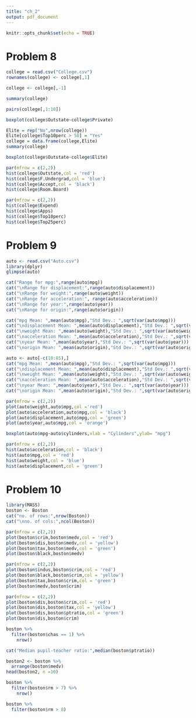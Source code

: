 ```yaml
---
title: "ch_2"
output: pdf_document
---
```


```r
knitr::opts_chunk$set(echo = TRUE)
```
# Problem 8 #
```r
college = read.csv("College.csv")
rownames(college) <- college[,1]
```

```r
college <- college[,-1]
```

```r
summary(college)
```
```r
pairs(college[,1:10])
```

```r
boxplot(college$Outstate~college$Private)
```

```r
Elite = rep("No",nrow(college))
Elite[college$Top10perc > 50] = "Yes"
college = data.frame(college,Elite)
summary(college)
```

```r
boxplot(college$Outstate~college$Elite)
```

```r
par(mfrow = c(2,2))
hist(college$Outstate,col = 'red')
hist(college$F.Undergrad,col = 'blue')
hist(college$Accept,col = 'black')
hist(college$Room.Board)
```

```r
par(mfrow = c(2,2))
hist(college$Expend)
hist(college$Apps)
hist(college$Top10perc)
hist(college$Top25perc)
```


# Problem 9 #
```r
auto <- read.csv("Auto.csv")
library(dplyr)
glimpse(auto)
```

```r
cat("Range for mpg:",range(auto$mpg))
cat("\nRange for displacement:",range(auto$displacement))
cat("\nRange for weight:",range(auto$weight))
cat("\nRange for acceleration:", range(auto$acceleration))
cat("\nRange for year:",range(auto$year))
cat("\nRange for origin:",range(auto$origin))
```

```r
cat("mpg Mean: ",mean(auto$mpg),"Std Dev.: ",sqrt(var(auto$mpg)))
cat("\ndisplacement Mean: ",mean(auto$displacement),"Std Dev.: ",sqrt(var(auto$displacement)))
cat("\nweight Mean: ",mean(auto$weight),"Std Dev.: ",sqrt(var(auto$weight)))
cat("\nacceleration Mean: ",mean(auto$acceleration),"Std Dev.: ",sqrt(var(auto$acceleration)))
cat("\nyear Mean: ",mean(auto$year),"Std Dev.: ",sqrt(var(auto$year)))
cat("\norigin Mean: ",mean(auto$origin),"Std Dev.: ",sqrt(var(auto$origin)))
```

```r
auto <- auto[-c(10:85),]
cat("mpg Mean: ",mean(auto$mpg),"Std Dev.: ",sqrt(var(auto$mpg)))
cat("\ndisplacement Mean: ",mean(auto$displacement),"Std Dev.: ",sqrt(var(auto$displacement)))
cat("\nweight Mean: ",mean(auto$weight),"Std Dev.: ",sqrt(var(auto$weight)))
cat("\nacceleration Mean: ",mean(auto$acceleration),"Std Dev.: ",sqrt(var(auto$acceleration)))
cat("\nyear Mean: ",mean(auto$year),"Std Dev.: ",sqrt(var(auto$year)))
cat("\norigin Mean: ",mean(auto$origin),"Std Dev.: ",sqrt(var(auto$origin)))
```

```r
par(mfrow = c(2,2))
plot(auto$weight,auto$mpg,col ='red')
plot(auto$acceleration,auto$mpg,col = 'black')
plot(auto$displacement,auto$mpg,col = 'green')
plot(auto$year,auto$mpg,col = 'orange')
```

```r
boxplot(auto$mpg~auto$cylinders,xlab = "Cylinders",ylab= "mpg")
```

```r
par(mfrow = c(2,2))
hist(auto$acceleration,col = 'black')
hist(auto$mpg,col = 'red')
hist(auto$weight,col = 'blue')
hist(auto$displacement,col = 'green')
```

# Problem 10 #

```r
library(MASS)
boston <- Boston
cat("no. of rows:",nrow(Boston))
cat("\nno. of cols:",ncol(Boston))
```

```r
par(mfrow = c(2,2))
plot(boston$crim,boston$medv,col = 'red')
plot(boston$dis,boston$medv,col = 'yellow')
plot(boston$tax,boston$medv,col = 'green')
plot(boston$black,boston$medv)
```

```r
par(mfrow = c(2,2))
plot(boston$indus,boston$crim,col = 'red')
plot(boston$black,boston$crim,col = 'yellow')
plot(boston$tax,boston$crim,col = 'green')
plot(boston$medv,boston$crim)
```

```r
par(mfrow = c(2,2))
plot(boston$dis,boston$crim,col = 'red')
plot(boston$dis,boston$tax,col = 'yellow')
plot(boston$dis,boston$ptratio,col = 'green')
plot(boston$dis,boston$crim)
```

```r
boston %>%
  filter(boston$chas == 1) %>%
    nrow()
```

```r
cat("Median pupil-teacher ratio:",median(boston$ptratio))
```

```r
boston2 <- boston %>%
  arrange(boston$medv)
head(boston2, n =10)
```

```r
boston %>%
  filter(boston$rm > 7) %>%
    nrow()
```

```r
boston %>%
  filter(boston$rm > 8)
```